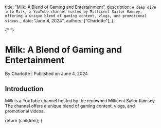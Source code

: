 
  title: "Milk: A Blend of Gaming and Entertainment",
  description: `A deep dive into Milk, a YouTube channel hosted by Millicent Sailor Ramsey, offering a unique blend of gaming content, vlogs, and promotional videos.`,
  date: "June 4, 2024",
  authors: ["Charlotte"],
};

{" "}

<h1>Milk: A Blend of Gaming and Entertainment</h1>
<div className="text-sm text-gray-500 dark:text-gray-400">
  By Charlotte | Published on June 4, 2024
</div>
<section id="introduction">
  <h2>Introduction</h2>
  <span>
    Milk is a YouTube channel hosted by the renowned Millicent Sailor Ramsey.
    The channel offers a unique blend of gaming content, vlogs, and promotional
    videos.
  </span>
</section>

  return <MdxLayout>{children}</MdxLayout>;
}
